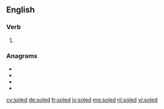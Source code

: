 ==English==

===Verb===
{{head|en|verb form}}

# {{en-past of|sole}}

===Anagrams===
* {{l|en|Delos}}
* {{l|en|doles}}
* {{l|en|lodes}}
* {{l|en|losed}}

[[cy:soled]]
[[de:soled]]
[[fr:soled]]
[[jv:soled]]
[[mg:soled]]
[[nl:soled]]
[[vi:soled]]